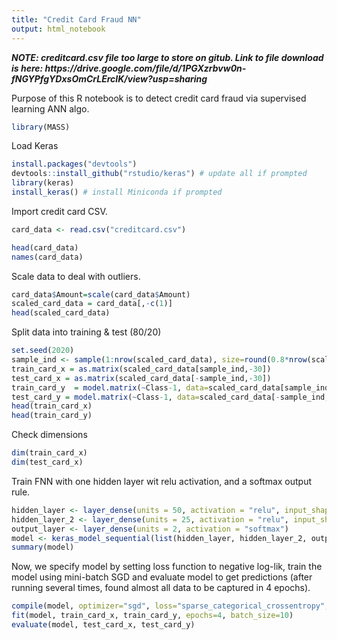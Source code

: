 ```yaml
---
title: "Credit Card Fraud NN"
output: html_notebook
---
```


***NOTE: creditcard.csv file too large to store on gitub. Link to file download is here: https://drive.google.com/file/d/1PGXzrbvw0n-fNGYPfgYDxsOmCrLErcIK/view?usp=sharing ***

Purpose of this R notebook is to detect credit card fraud via supervised learning ANN algo.

```r
library(MASS)
```

Load Keras

```r
install.packages("devtools")
devtools::install_github("rstudio/keras") # update all if prompted
library(keras)
install_keras() # install Miniconda if prompted
```

Import credit card CSV. 

```r
card_data <- read.csv("creditcard.csv")
```

```r
head(card_data)
names(card_data)
```

Scale data to deal with outliers.

```r
card_data$Amount=scale(card_data$Amount)
scaled_card_data = card_data[,-c(1)]
head(scaled_card_data)
```

Split data into training & test (80/20)

```r
set.seed(2020)
sample_ind <- sample(1:nrow(scaled_card_data), size=round(0.8*nrow(scaled_card_data)), replace=FALSE)
train_card_x = as.matrix(scaled_card_data[sample_ind,-30])
test_card_x = as.matrix(scaled_card_data[-sample_ind,-30])
train_card_y  = model.matrix(~Class-1, data=scaled_card_data[sample_ind,])
test_card_y = model.matrix(~Class-1, data=scaled_card_data[-sample_ind,])
head(train_card_x)
head(train_card_y)
```

Check dimensions
```r
dim(train_card_x)
dim(test_card_x)
```

Train FNN with one hidden layer wit relu activation, and a softmax output rule.

```r
hidden_layer <- layer_dense(units = 50, activation = "relu", input_shape = dim(train_card_x)[2])
hidden_layer_2 <- layer_dense(units = 25, activation = "relu", input_shape = 50)
output_layer <- layer_dense(units = 2, activation = "softmax")
model <- keras_model_sequential(list(hidden_layer, hidden_layer_2, output_layer))
summary(model)
```

Now, we specify model by setting loss function to negative log-lik, train the model using mini-batch SGD and evaluate model to get predictions (after running several times, found almost all data to be captured in 4 epochs).

```r
compile(model, optimizer="sgd", loss="sparse_categorical_crossentropy", metrics="acc")
fit(model, train_card_x, train_card_y, epochs=4, batch_size=10)
evaluate(model, test_card_x, test_card_y)
```








